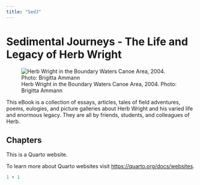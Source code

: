 ```yaml
---
title: "SedJ"
---
```


# Sedimental Journeys - The Life and Legacy of Herb Wright

![Herb Wright in the Boundary Waters Canoe Area, 2004. Photo: Brigitta Ammann](images/Herb_BWCA.jpg){.illustration fig-alt="An elderly man on a small boat in a lake"}

This eBook is a collection of essays, articles, tales of field adventures, poems, eulogies, and picture galleries about Herb Wright and his varied life and enormous legacy. They are all by friends, students, and colleagues of Herb.

## Chapters

This is a Quarto website.

To learn more about Quarto websites visit <https://quarto.org/docs/websites>.

```r
1 + 1
```
